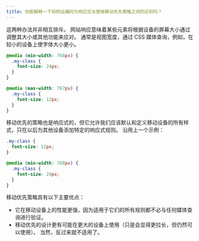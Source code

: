 ```yaml
---
title: 你能解释一下将网站编码为响应式与使用移动优先策略之间的区别吗？
---
```


这两种办法并非相互排斥。 网站响应意味着某些元素将根据设备的屏幕大小通过调整其大小或其他功能来应对。 通常是视图宽度，通过 CSS 媒体查询，例如，在较小的设备上使字体大小更小。

```css
@media (min-width: 768px) {
  .my-class {
    font-size: 24px;
  }
}

@media (max-width: 767px) {
  .my-class {
    font-size: 12px;
  }
}
```

移动优先的策略也是响应式的，但它允许我们应该默认和定义移动设备的所有样式，只在以后为其他设备添加特定的响应式规则。 沿用上一个示例：

```css
.my-class {
  font-size: 12px;
}

@media (min-width: 768px) {
  .my-class {
    font-size: 24px;
  }
}
```

移动优先策略具有以下主要优点：

-   它在移动设备上的性能更强，因为适用于它们的所有规则都不必与任何媒体查询进行验证。
-   移动优先的设计更有可能在更大的设备上使用（只是会显得更拉长，但仍然可以使用）。 当然，反过来就不适用了。
